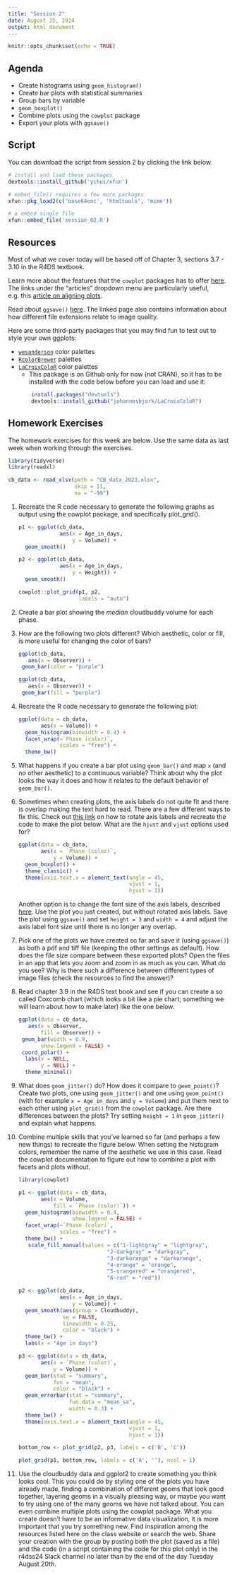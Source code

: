```yaml
---
title: "Session 2"
date: August 15, 2024
output: html_document
---
```



```r
knitr::opts_chunk$set(echo = TRUE)
```

## Agenda

* Create histograms using `geom_histogram()`
* Create bar plots with statistical summaries
* Group bars by variable
* `geom_boxplot()`
* Combine plots using the `cowplot` package
* Export your plots with `ggsave()`
 

## Script

You can download the script from session 2 by clicking the link below.


```r

# install and load these packages
devtools::install_github('yihui/xfun')

# embed_file() requires a few more packages
xfun::pkg_load2(c('base64enc', 'htmltools', 'mime'))
```



```r
# a embed single file
xfun::embed_file('session_02.R')
```

## Resources

Most of what we cover today will be based off of Chapter 3, sections 3.7 - 3.10 in the R4DS textbook. 

Learn more about the features that the `cowplot` packages has to offer [here](https://wilkelab.org/cowplot/index.html). The links under the "articles" dropdown menu are particularly useful, e.g. this [article on aligning plots](https://wilkelab.org/cowplot/articles/aligning_plots.html).

Read about `ggsave()` [here](https://sscc.wisc.edu/sscc/pubs/using-r-plots/saving-plots.html). The linked page also contains information about how different file extensions relate to image quality. 

Here are some third-party packages that you may find fun to test out to style your own ggplots:

* [`wesanderson`](https://github.com/karthik/wesanderson) color palettes
* [`RcolorBrewer`](https://www.geeksforgeeks.org/introduction-to-color-palettes-in-r-with-rcolorbrewer/) palettes
* [`LaCroixColoR`](https://github.com/johannesbjork/LaCroixColoR) color palettes
    * This package is on Github only for now (not CRAN), so it has to be installed with the code below before you can load and use it:
    ```r
        install.packages("devtools")
        devtools::install_github("johannesbjork/LaCroixColoR")
    ```


## Homework Exercises

The homework exercises for this week are below. Use the same data as last week when working through the exercises. 


```r
library(tidyverse)
library(readxl)

cb_data <- read_xlsx(path = "CB_data_2023.xlsx",
                     skip = 11,
                     na = "-99")

```

1. Recreate the R code necessary to generate the following graphs as output using the cowplot package, and specifically plot_grid().

    ```r
    p1 <- ggplot(cb_data,
                 aes(x = Age_in_days,
                     y = Volume)) +
      geom_smooth()
    
    p2 <- ggplot(cb_data,
                 aes(x = Age_in_days,
                     y = Weight)) +
      geom_smooth()
    
    cowplot::plot_grid(p1, p2,
                       labels = "auto")
    ```

1. Create a bar plot showing the *median* cloudbuddy volume for each phase.

1. How are the following two plots different? Which aesthetic, color or fill, is more useful for changing the color of bars?

    ```r
ggplot(cb_data, 
       aes(x = Observer)) +
  geom_bar(color = "purple")
    
    ggplot(cb_data, 
       aes(x = Observer)) +
  geom_bar(fill = "purple")
    ```

1. Recreate the R code necessary to generate the following plot: 

    ```r
    ggplot(data = cb_data,
           aes(x = Volume)) +
      geom_histogram(binwidth = 0.4) +
      facet_wrap(~`Phase (color)`, 
                 scales = "free") +
      theme_bw()
    ```

1. What happens if you create a bar plot using `geom_bar()` and map `x` (and no other aesthetic) to a continuous variable? Think about why the plot looks the way it does and how it relates to the default behavior of `geom_bar()`.

1. Sometimes when creating plots, the axis labels do not quite fit and there is overlap making the text hard to read. There are a few different ways to fix this. Check out [this link](https://www.statology.org/rotate-axis-labels-ggplot2/) on how to rotate axis labels and recreate the code to make the plot below. What are the `hjust` and `vjust` options used for?  

    ```r
    ggplot(data = cb_data,
           aes(x = `Phase (color)`, 
               y = Volume)) +
      geom_boxplot() + 
      theme_classic() +
      theme(axis.text.x = element_text(angle = 45, 
                                       vjust = 1, 
                                       hjust = 1))
    ```

    Another option is to change the font size of the axis labels, described [here](https://statisticsglobe.com/change-font-size-of-ggplot2-plot-in-r-axis-text-main-title-legend). Use the plot you just created, but without rotated axis labels. Save the plot using `ggsave()` and set `height = 3` and `width = 4` and adjust the axis label font size until there is no longer any overlap. 
    
1. Pick one of the plots we have created so far and save it (using `ggsave()`) as both a pdf and tiff file (keeping the other settings as default). How does the file size compare between these exported plots? Open the files in an app that lets you zoom and zoom in as much as you can. What do you see? Why is there such a difference between different types of image files (check the resources to find the answer)? 

1. Read chapter 3.9 in the R4DS text book and see if you can create a so called Coxcomb chart (which looks a bit like a pie chart; something we will learn about how to make later) like the one below.  

    ```r
    ggplot(data = cb_data, 
       aes(x = Observer,
           fill = Observer)) +
  geom_bar(width = 0.9, 
           show.legend = FALSE) +
  coord_polar() +
      labs(x = NULL, 
           y = NULL) +
      theme_minimal()
    ```

1. What does `geom_jitter()` do? How does it compare to `geom_point()`? Create two plots, one using `geom_jitter()` and one using `geom_point()` (with for example `x = Age_in_days` and `y = Volume`) and put them next to each other using `plot_grid()` from the `cowplot` package. Are there differences between the plots? Try setting `height = 1` in `geom_jitter()` and explain what happens.    

1. Combine multiple skills that you've learned so far (and perhaps a few new things) to recreate the figure below. When setting the histogram colors, remember the name of the aesthetic we use in this case. Read the cowplot documentation to figure out how to combine a plot with facets and plots without. 

    ```r
    library(cowplot)
    
    p1 <- ggplot(data = cb_data,
           aes(x = Volume, 
               fill = `Phase (color)`)) +
      geom_histogram(binwidth = 0.4, 
                     show.legend = FALSE) +
      facet_wrap(~`Phase (color)`, 
                 scales = "free") +
      theme_bw() +
       scale_fill_manual(values = c("1-lightgray" = "lightgray",
                                "2-darkgray" = "darkgray",
                                "3-darkorange" = "darkorange",
                                "4-orange" = "orange",
                                "5-orangered" = "orangered",
                                "6-red" = "red"))
    
    p2 <- ggplot(cb_data, 
                 aes(x = Age_in_days,
                     y = Volume)) +
      geom_smooth(aes(group = Cloudbuddy), 
                  se = FALSE, 
                  linewidth = 0.25,
                  color = "black") +
      theme_bw() +
      labs(x = "Age in days")
    
    p3 <- ggplot(data = cb_data,
           aes(x = `Phase (color)`, 
               y = Volume)) +
      geom_bar(stat = "summary",
               fun = "mean", 
               color = "black") + 
      geom_errorbar(stat = "summary",
                    fun.data = "mean_se", 
                    width = 0.3) +
      theme_bw() +
      theme(axis.text.x = element_text(angle = 45, 
                                       vjust = 1, 
                                       hjust = 1))
    
    bottom_row <- plot_grid(p2, p3, labels = c('B', 'C'))
    
    plot_grid(p1, bottom_row, labels = c('A', ''), ncol = 1)
    ```


1. Use the cloudbuddy data and ggplot2 to create something you think looks cool. This you could do by styling one of the plots you have already made, finding a combination of different geoms that look good together, layering geoms in a visually pleasing way, or maybe you want to try using one of the many geoms we have not talked about. You can even combine multiple plots using the cowplot package. What you create doesn't have to be an informative data visualization, it is more important that you try something new. Find inspiration among the resources listed here on the class website or search the web. Share your creation with the group by posting both the plot (saved as a file) and the code (in a script containing the code for this plot only) in the r4dss24 Slack channel no later than by the end of the day Tuesday August 20th. 